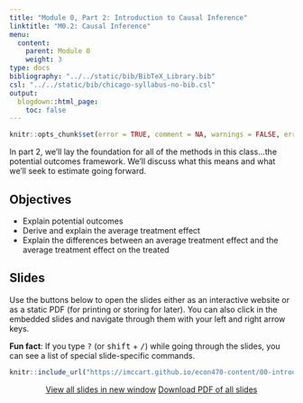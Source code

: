 ```yaml
---
title: "Module 0, Part 2: Introduction to Causal Inference"
linktitle: "M0.2: Causal Inference"
menu:
  content:
    parent: Module 0
    weight: 3
type: docs
bibliography: "../../static/bib/BibTeX_Library.bib"
csl: "../../static/bib/chicago-syllabus-no-bib.csl"
output:
  blogdown::html_page:
    toc: false
---
```


```r
knitr::opts_chunk$set(error = TRUE, comment = NA, warnings = FALSE, errors = FALSE, messages = FALSE, tidy = FALSE, echo = FALSE)
```

In part 2, we'll lay the foundation for all of the methods in this class...the potential outcomes framework. We'll discuss what this means and what we'll seek to estimate going forward.


## Objectives
- Explain potential outcomes
- Derive and explain the average treatment effect 
- Explain the differences between an average treatment effect and the average treatment effect on the treated


## Slides
Use the buttons below to open the slides either as an interactive website or as a static PDF (for printing or storing for later). You can also click in the embedded slides and navigate through them with your left and right arrow keys.

:::fyi
**Fun fact**: If you type <kbd>?</kbd> (or <kbd>shift</kbd> + <kbd>/</kbd>) while going through the slides, you can see a list of special slide-specific commands.
:::

<center>

```r
knitr::include_url("https://imccart.github.io/econ470-content/00-introduction/00-2-causal-inference.html")
```


<p><a class="btn btn-primary btn-lg" target="_blank" href="https://imccart.github.io/econ470-content/00-introduction/00-2-causal-inference.html"><i class="fas fa-external-link-alt"></i> View all slides in new window</a> <a class="btn btn-primary btn-lg" target="_blank" href="https://imccart.github.io/econ470-content/00-introduction/00-2-causal-inference.pdf" role="button"><i class="far fa-file-pdf"></i> Download PDF of all slides</a></p>

</center>

